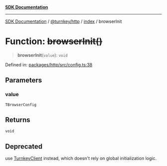 [**SDK Documentation**](../../../../README.mdx)

***

[SDK Documentation](../../../../packages.mdx) / [@turnkey/http](../../README.mdx) / [index](../README.mdx) / browserInit

# Function: ~~browserInit()~~

> **browserInit**(`value`): `void`

Defined in: [packages/http/src/config.ts:38](https://github.com/tkhq/sdk/blob/fd49bfe86475c8603b3eb385aa101efa36fa32fc/packages/http/src/config.ts#L38)

## Parameters

### value

`TBrowserConfig`

## Returns

`void`

## Deprecated

use [TurnkeyClient](../classes/TurnkeyClient.mdx) instead, which doesn't rely on global initialization logic.
